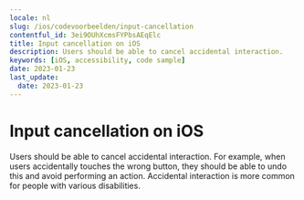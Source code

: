 ```yaml
---
locale: nl
slug: /ios/codevoorbeelden/input-cancellation
contentful_id: 3ei9OUhXcmsFYPbsAEqElc
title: Input cancellation on iOS
description: Users should be able to cancel accidental interaction.
keywords: [iOS, accessibility, code sample]
date: 2023-01-23
last_update:
  date: 2023-01-23
---
```


# Input cancellation on iOS

Users should be able to cancel accidental interaction. For example, when users accidentally touches the wrong button, they should be able to undo this and avoid performing an action. Accidental interaction is more common for people with various disabilities.

<CodeSample id="input-cancellation" framework="ios" locale="nl"/>
